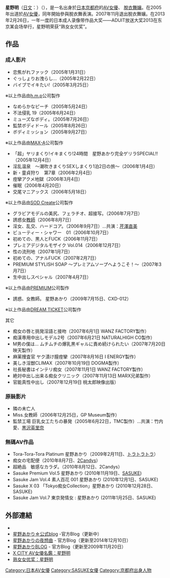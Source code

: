 {{AV女優|
|名前=星野 あかり
|ふりがな=ほしの あかり
|画像ファイル=Akari Hoshino (cropped).jpg
|愛称=
|生年=1985
|生月=8
|生日=24
|出身地={{JPN}}・[[京都府|京都府]]
|血液型=A型
|時点=
|身長=162
|体重=
|バスト=90
|ウエスト=59
|ヒップ=88
|カップ=F
|身体備考=
|ジャンル=[[AV|AV]]
|AV出演期間=2005年－
|活動備考=
|他の活動=
|その他=
}}
{{japanese|japanese=星野 あかり|kana=ほしの あかり|romaji=Hoshino Akari}}
'''星野明'''（[[日文|日文]]：{{lang|ja|'''星野 あかり'''}}）（{{bd|1985年|8月24日|catIdx=X星野}}），是一名出身於[[日本|日本]][[京都府|京都府]]的[[AV女優|AV女優]]、
[[脫衣舞孃|脫衣舞孃]]。在2005年出道於[[AV女優|AV女優]]，同年開始參與脫衣舞表演。2007年11月退出脫衣舞孃。在2013年2月26日，一年一度的日本成人录像带作品大奖——ADUIT放送大奖2013在东京某会场举行，星野明荣获“熟女女优奖”。

==作品==
===成人影片===
* 恋焦がれファック（2005年1月31日）
* ぐっしょりお洩らし…（2005年2月22日）
* バイブでイキたい!（2005年3月25日）
※以上作品由[[h.m.p|h.m.p]]公司製作

* なめらかなピーチ（2005年5月24日）
* 不法侵乳 19（2005年6月24日）
* ミューズなボディ。（2005年7月26日）
* 監禁ボディドール（2005年8月26日）
* ボディミッション（2005年9月27日）
※以上作品由[[MAX-A|MAX-A]]公司製作

*「超」ヤリまくり!イキまくり!24時間　星野あかり完全ゲリラSPECIAL!!（2005年12月4日）
* 淫乱温泉　～潮吹きまくりSEXしまくり1泊2日の旅～（2006年1月4日）
* 新・童貞狩り　第7章（2006年2月4日）
* 痙攣アクメ地獄（2006年3月4日）
* 催眠（2006年4月20日）
* 交尾マニアックス（2006年5月18日）
※以上作品由[[Soft_on_Demand|SOD Create]]公司製作

* グラビアモデルの美尻、フェラチオ、超接写。（2006年7月7日）
* 誘惑女[[教師|教師]]（2006年8月7日）
* 淫女、乱交、ハードコア。（2006年9月7日）…共演：[[芹澤直美|芹澤直美]]
* ビューティー・シャワー　01（2006年10月7日）
* 初めての、黒人とFUCK（2006年11月7日）
* プレミアデジタルモザイク Vol.014（2006年12月7日）
* 性の流刑地（2007年1月7日）
* 初めての、アナルFUCK（2007年2月7日）
* PREMIUM STYLISH SOAP ～プレミアムソープへようこそ！～（2007年3月7日）
* 生中出しスペシャル（2007年4月7日）
※以上作品由[[PREMIUM|PREMIUM]]公司製作

* 誘惑、女教師。 星野あかり（2009年7月15日、CXD-012）
※以上作品由[[DREAM_TICKET|DREAM TICKET]]公司製作

;其它
* 痴女の唇と挑発淫語と接吻（2007年6月1日 WANZ FACTORY製作）
* 痴漢専用中出しモデル2号（2007年6月21日 NATURALHIGH CO製作）
* M男の僕は… ムチムチの爆乳黒ギャルに責め続けられたい（2007年7月20日 映天製作）
* 麻薬捜査官 ヤク漬け膣痙攣（2007年8月16日 I ENERGY製作）
* 美しき淫獣CLIMAX（2007年10月19日 DOGMA製作）
* 社長秘書はインテリ痴女（2007年11月1日 WANZ FACTORY製作）
* 絶対中出し出来る痴女クリニック（2007年11月13日 MARX兄弟製作）
* 官能真性中出し（2007年12月19日 桃太郎映像出版）

===原裝影片===
* 隣の未亡人
* Miss.女教師（2006年12月25日，GP Museum製作）
* 監禁工場 巨乳女工たちの暴発（2005年6月22日，TMC製作）…共演：竹内愛、[[黒沢英里奈|黒沢英里奈]]

=== 無碼AV作品 ===
* Tora-Tora-Tora Platinum 星野あかり（2009年2月11日、[[トラトラトラ|トラトラトラ]]）
* 痴女の宅配便（2010年8月7日、[[2Candys|2Candys]]）
* 超絶品　敏感なカラダ。（2010年8月12日、2Candys）
* Sasuke Premium Vol.5 星野あかり (2010年11月19日、[[SASUKE|SASUKE]])
* Sasuke Jam Vol.4 素人百花 001 星野あかり (2010年12月1日、SASUKE)
* Sasuke X 03 「Tokyo痴女Collection」星野あかり (2010年12月28日、SASUKE)
* Sasuke Jam Vol.7 東京発情女 : 星野あかり (2011年1月25日、SASUKE)

==外部連結==
* {{Twitter|hoshinoakari_}}
* [http://blog.livedoor.jp/hoshino_akari0824/ 星野あかり☆公式blog] {{Wayback|url=http://blog.livedoor.jp/hoshino_akari0824/ |date=20210129154817 }} -官方Blog（更新中）
* [http://plaza.rakuten.co.jp/akarihoshino/ 星野あかりの夜想曲] {{Wayback|url=http://plaza.rakuten.co.jp/akarihoshino/ |date=20190905235401 }} - 官方Blog（更新至2014年12月10日）
* [http://blog.livedoor.jp/hoshino_blog/ 星野あかりBLOG] {{Wayback|url=http://blog.livedoor.jp/hoshino_blog/ |date=20200705024101 }} - 官方Blog（更新至2009年11月20日）
* [https://xcity.jp/idol/detail/?id=1435&style=simple X CITY AV女優名鑑：星野明] {{Wayback|url=https://xcity.jp/idol/detail/?id=1435&style=simple |date=20141211164615 }}
* [http://www.goletao.com/article-3332-1.html 熟女女优奖：星野明] {{Wayback|url=http://www.goletao.com/article-3332-1.html |date=20130426080102 }}
{{成人廣播獎}}
{{DEFAULTSORT:Hoshino Akari}}
[[Category:日本AV女優|Category:日本AV女優]]
[[Category:SASUKE女優|Category:SASUKE女優]]
[[Category:京都府出身人物|Category:京都府出身人物]]